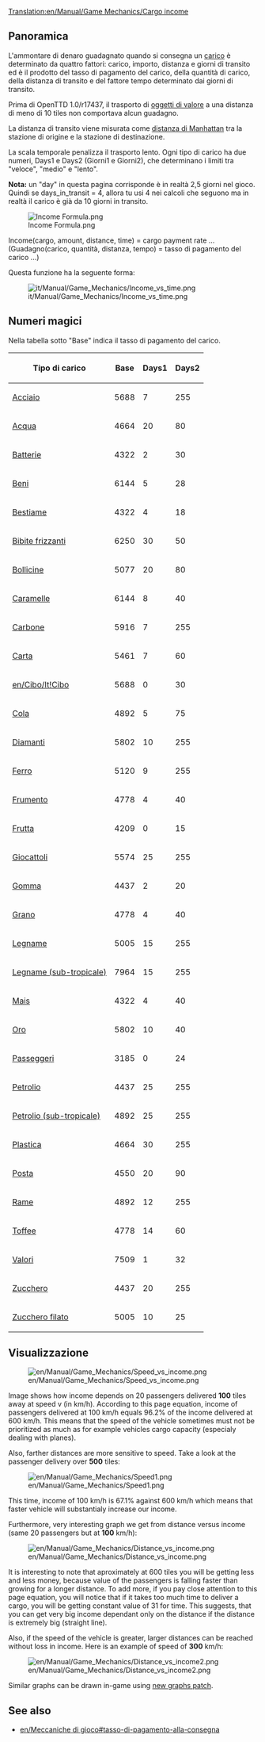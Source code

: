 [[Translation:en/Manual/Game Mechanics/Cargo income]]

==Panoramica==

L'ammontare di denaro guadagnato quando si consegna un [[it/Manual/Carico|carico]] è determinato da quattro fattori: carico, importo, distanza e giorni di transito ed è il prodotto del tasso di pagamento del carico, della quantità di carico, della distanza di transito e del fattore tempo determinato dai giorni di transito.

Prima di OpenTTD 1.0/r17437, il trasporto di [[it/Oggetti di valore|oggetti di valore]] a una distanza di meno di 10 tiles non comportava alcun guadagno.

La distanza di transito viene misurata come [http://it.wikipedia.org/wiki/Geometria_del_taxi distanza di Manhattan] tra la stazione di origine e la stazione di destinazione.

La scala temporale penalizza il trasporto lento. Ogni tipo di carico ha due numeri, Days1 e Days2 (Giorni1 e Giorni2), che determinano i limiti tra "veloce", "medio" e "lento".

'''Nota:''' un "day" in questa pagina corrisponde è in realtà 2,5 giorni nel gioco. Quindi se days_in_transit = 4, allora tu usi 4 nei calcoli che seguono ma in realtà il carico è già da 10 giorni in transito.

<!--
<math>
I(c,a,d,t)=c_\mathrm{Base} \cdot a \cdot d \cdot \max\left(31,
\begin{cases}
255 & t \le c_\mathrm{Days1} \\
255 - (t-c_\mathrm{Days1}) & c_\mathrm{Days1} < t \le c_\mathrm{Days1} + c_\mathrm{Days2} \\
255 - 2(t-c_\mathrm{Days1}) + c_\mathrm{Days2} & t > c_\mathrm{Days1} + c_\mathrm{Days2} 
\end{cases}\right)\cdot\frac{1}{2^{21}}
</math>
-->

[[File:en/Manual/Game Mechanics/Income Formula.png|Income Formula.png]]

Income(cargo, amount, distance, time) = cargo payment rate ... (Guadagno(carico, quantità, distanza, tempo) = tasso di pagamento del carico ...)

Questa funzione ha la seguente forma:

[[File:it/Manual/Game Mechanics/Income vs time.png]]

==Numeri magici==

Nella tabella sotto "Base" indica il tasso di pagamento del carico.

{| class="wikitable sortable" style="text-align:right"
! Tipo di carico !! Base !! Days1 !! Days2
|-
|[[it/Acciaio|Acciaio]]||5688||7||255
|-
|[[it/Acqua|Acqua]]||4664||20||80
|-
|[[it/Batterie|Batterie]]||4322||2||30
|-
|[[it/Beni|Beni]]||6144||5||28
|-
|[[it/Bestiame|Bestiame]]||4322||4||18
|-
|[[it/Bibite frizzanti|Bibite frizzanti]]||6250||30||50
|-
|[[it/Bollicine|Bollicine]]||5077||20||80
|-
|[[it/Caramelle|Caramelle]]||6144||8||40
|-
|[[it/Carbone|Carbone]]||5916||7||255
|-
|[[it/Carta|Carta]]||5461||7||60
|-
|[[en/Cibo/It!Cibo]]||5688||0||30
|-
|[[it/Cola|Cola]]||4892||5||75
|-
|[[it/Diamanti|Diamanti]]||5802||10||255
|-
|[[it/Ferro|Ferro]]||5120||9||255
|-
|[[it/Frumento|Frumento]]||4778||4||40
|-
|[[it/Frutta|Frutta]]||4209||0||15
|-
|[[it/Giocattoli|Giocattoli]]||5574||25||255
|-
|[[it/Gomma|Gomma]]||4437||2||20
|-
|[[it/Grano|Grano]]||4778||4||40
|-
|[[it/Legname|Legname]]||5005||15||255
|-
|[[it/Legname|Legname (sub-tropicale)]]||7964||15||255
|-
|[[it/Mais|Mais]]||4322||4||40
|-
|[[it/Oro|Oro]]||5802||10||40
|-
|[[it/Passeggeri|Passeggeri]]||3185||0||24
|-
|[[it/Petrolio|Petrolio]]||4437||25||255
|-
|[[it/Petrolio|Petrolio (sub-tropicale)]]||4892||25||255
|-
|[[it/Plastica|Plastica]]||4664||30||255
|-
|[[it/Manual/Base Set/Cargos/Posta|Posta]]||4550||20||90
|-
|[[it/Rame|Rame]]||4892||12||255
|-
|[[it/Toffee|Toffee]]||4778||14||60
|-
|[[it/Valori|Valori]]||7509||1||32
|-
|[[it/Zucchero|Zucchero]]||4437||20||255
|-
|[[it/Zucchero filato|Zucchero filato]]||5005||10||25
|}

==Visualizzazione==

[[File:en/Manual/Game Mechanics/Speed vs income.png]]

Image shows how income depends on 20 passengers delivered '''100''' tiles away at speed v (in km/h). According to this page equation, income of passengers delivered at 100 km/h equals 96.2% of the income delivered at 600 km/h. This means that the speed of the vehicle sometimes must not be prioritized as much as for example vehicles cargo capacity (especialy dealing with planes).

Also, farther distances are more sensitive to speed. Take a look at the passenger delivery over '''500''' tiles:

[[File:en/Manual/Game Mechanics/Speed1.png]]

This time, income of 100 km/h is 67.1% against 600 km/h which means that faster vehicle will substantialy increase our income.

Furthermore, very interesting graph we get from distance versus income (same 20 passengers but at '''100''' km/h):

[[File:en/Manual/Game Mechanics/Distance vs income.png]]

It is interesting to note that aproximately at 600 tiles you will be getting less and less money, because value of the passengers is falling faster than growing for a longer distance. To add more, if you pay close attention to this page equation, you will notice that if it takes too much time to deliver a cargo, you will be getting constant value of 31 for time. This suggests, that you can get very big income dependant only on the distance if the distance is extremely big (straight line).

Also, if the speed of the vehicle is greater, larger distances can be reached without loss in income. Here is an example of speed of '''300''' km/h:

[[File:en/Manual/Game Mechanics/Distance vs income2.png]]

Similar graphs can be drawn in-game using [http://www.tt-forums.net/viewtopic.php?f=33&t=31984 new graphs patch].

==See also==

*[[en/Meccaniche di gioco#tasso-di-pagamento-alla-consegna]]